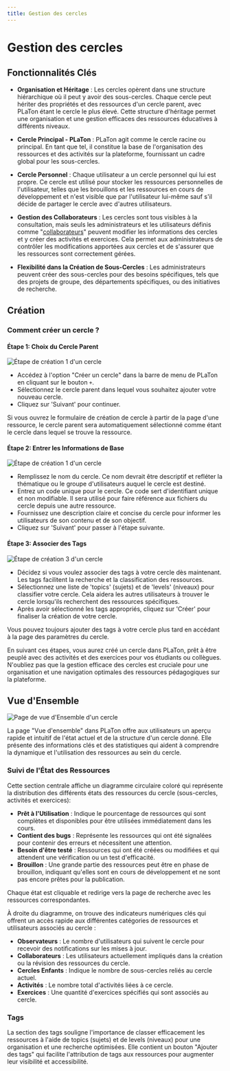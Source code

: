 ```yaml
---
title: Gestion des cercles
---
```



# Gestion des cercles

## Fonctionnalités Clés

- **Organisation et Héritage** :
  Les cercles opèrent dans une structure hiérarchique où il peut y avoir des sous-cercles. Chaque cercle peut hériter des propriétés et des ressources d'un cercle parent, avec PLaTon étant le cercle le plus élevé. Cette structure d'héritage permet une organisation et une gestion efficaces des ressources éducatives à différents niveaux.

- **Cercle Principal - PLaTon** :
  PLaTon agit comme le cercle racine ou principal. En tant que tel, il constitue la base de l'organisation des ressources et des activités sur la plateforme, fournissant un cadre global pour les sous-cercles.

- **Cercle Personnel** :
  Chaque utilisateur a un cercle personnel qui lui est propre. Ce cercle est utilisé pour stocker les ressources personnelles de l'utilisateur, telles que les brouillons et les ressources en cours de développement
  et n'est visible que par l'utilisateur lui-même sauf s'il décide de partager le cercle avec d'autres utilisateurs.

- **Gestion des Collaborateurs** :
  Les cercles sont tous visibles à la consultation, mais seuls les administrateurs et les utilisateurs définis comme "[collaborateurs](/doc/resources/members)" peuvent modifier les informations des cercles et y créer des activités et exercices. Cela permet aux administrateurs de contrôler les modifications apportées aux cercles et de s'assurer que les ressources sont correctement gérées.

- **Flexibilité dans la Création de Sous-Cercles** : Les administrateurs peuvent créer des sous-cercles pour des besoins spécifiques, tels que des projets de groupe, des départements spécifiques, ou des initiatives de recherche.

## Création

### Comment créer un cercle ?

#### Étape 1: Choix du Cercle Parent

![Étape de création 1 d'un cercle](../../../public/screens/resources/circles/create-1.png)

- Accédez à l'option "Créer un cercle" dans la barre de menu de PLaTon en cliquant sur le bouton `+`.
- Sélectionnez le cercle parent dans lequel vous souhaitez ajouter votre nouveau cercle.
- Cliquez sur 'Suivant' pour continuer.

<Callout type="info">
  Si vous ouvrez le formulaire de création de cercle à partir de la page d'une ressource, le cercle parent sera
  automatiquement sélectionné comme étant le cercle dans lequel se trouve la ressource.
</Callout>

#### Étape 2: Entrer les Informations de Base

![Étape de création 1 d'un cercle](../../../public/screens/resources/circles/create-2.png)

- Remplissez le nom du cercle. Ce nom devrait être descriptif et refléter la thématique ou le groupe d'utilisateurs auquel le cercle est destiné.
- Entrez un code unique pour le cercle. Ce code sert d'identifiant unique et non modifiable. Il sera utilisé pour faire référence aux fichiers du cercle depuis une autre ressource.
- Fournissez une description claire et concise du cercle pour informer les utilisateurs de son contenu et de son objectif.
- Cliquez sur 'Suivant' pour passer à l'étape suivante.

#### Étape 3: Associer des Tags

![Étape de création 3 d'un cercle](../../../public/screens/resources/circles/create-3.png)

- Décidez si vous voulez associer des tags à votre cercle dès maintenant. Les tags facilitent la recherche et la classification des ressources.
- Sélectionnez une liste de 'topics' (sujets) et de 'levels' (niveaux) pour classifier votre cercle. Cela aidera les autres utilisateurs à trouver le cercle lorsqu'ils recherchent des ressources spécifiques.
- Après avoir sélectionné les tags appropriés, cliquez sur 'Créer' pour finaliser la création de votre cercle.

<Callout type="info">
  Vous pouvez toujours ajouter des tags à votre cercle plus tard en accédant à la page des paramètres du cercle.
</Callout>

En suivant ces étapes, vous aurez créé un cercle dans PLaTon, prêt à être peuplé avec des activités et des exercices pour vos étudiants ou collègues.
N'oubliez pas que la gestion efficace des cercles est cruciale pour une organisation et une navigation optimales des ressources pédagogiques sur la plateforme.

## Vue d'Ensemble

![Page de vue d'Ensemble d'un cercle](../../../public/screens/resources/circles/overview.png)

La page "Vue d'ensemble" dans PLaTon offre aux utilisateurs un aperçu rapide et intuitif de l'état actuel et de la structure d'un cercle donné.
Elle présente des informations clés et des statistiques qui aident à comprendre la dynamique et l'utilisation des ressources au sein du cercle.

### Suivi de l'État des Ressources

Cette section centrale affiche un diagramme circulaire coloré qui représente la distribution des différents états des ressources du cercle (sous-cercles, activités et exercices):

- **Prêt à l'Utilisation** : Indique le pourcentage de ressources qui sont complètes et disponibles pour être utilisées immédiatement dans les cours.
- **Contient des bugs** : Représente les ressources qui ont été signalées pour contenir des erreurs et nécessitent une attention.
- **Besoin d'être testé** : Ressources qui ont été créées ou modifiées et qui attendent une vérification ou un test d'efficacité.
- **Brouillon** : Une grande partie des ressources peut être en phase de brouillon, indiquant qu'elles sont en cours de développement et ne sont pas encore prêtes pour la publication.

Chaque état est cliquable et redirige vers la page de recherche avec les ressources correspondantes.

À droite du diagramme, on trouve des indicateurs numériques clés qui offrent un accès rapide aux différentes catégories de ressources et utilisateurs associés au cercle :

- **Observateurs** : Le nombre d'utilisateurs qui suivent le cercle pour recevoir des notifications sur les mises à jour.
- **Collaborateurs** : Les utilisateurs actuellement impliqués dans la création ou la révision des ressources du cercle.
- **Cercles Enfants** : Indique le nombre de sous-cercles reliés au cercle actuel.
- **Activités** : Le nombre total d'activités liées à ce cercle.
- **Exercices** : Une quantité d'exercices spécifiés qui sont associés au cercle.

### Tags

La section des tags souligne l'importance de classer efficacement les ressources à l'aide de topics (sujets) et de levels (niveaux) pour une organisation et une recherche optimisées.
Elle contient un bouton "Ajouter des tags" qui facilite l'attribution de tags aux ressources pour augmenter leur visibilité et accessibilité.
